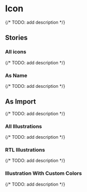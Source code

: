 
<Meta of={UiIconStories} />

# Icon
{/* TODO: add description */}
<Canvas of={UiIconStories.Basic} />
<Controls of={UiIconStories.Basic} />

## Stories
### All icons
{/* TODO: add description */}
<Canvas of={UiIconStories.AllIcons} />

### As Name
{/* TODO: add description */}
<Canvas of={UiIconStories.AsName} />

## As Import
{/* TODO: add description */}
<Canvas of={UiIconStories.AsImport} />

### All Illustrations
{/* TODO: add description */}
<Canvas of={UiIconStories.AllIllustrations} />

### RTL Illustrations
{/* TODO: add description */}
<Canvas of={UiIconStories.RTLIllustrations} />

### Illustration With Custom Colors
{/* TODO: add description */}
<Canvas of={UiIconStories.IllustrationWithCustomColors}/>
